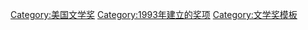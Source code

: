 {{Navbox 
| name = 刘易斯·托马斯奖
| title = [[刘易斯·托马斯奖]]
| border = 
| state = {{{state|autocollapse}}}
| bodyclass = hlist
| list1 = 
* [[刘易斯·托马斯]]
** 1993
* [[方斯華·賈克柏]]
** 1994
* [[亞伯拉罕·派斯]]
** 1995
* [[弗里曼·戴森]]
** 1996
* [[马克斯·佩鲁茨]]
** 1997
* [[恩斯特·瓦尔特·迈尔]]
** 1998
* [[史蒂文·温伯格]]
** 1999
* [[艾德華·威爾森]]
** 2000
* [[奧利佛·薩克斯]]
** 2001
* [[賈德·戴蒙]]
** 2002
* [[理查德·福提]]
** 2003
* [[让-皮埃尔·尚热]]
** 2004
* [[托马斯·埃斯纳]]
** 2005
* [[理查德·道金斯]]
** 2006
* [[詹姆斯·杜威·沃森]]
* 2007
* [[罗伯特·萨波斯基]]
** 2008
* [[马丁·里斯]]
** 2009
* [[凯·雷德菲尔德·贾米森]]
** 2012
* [[弗朗西丝·阿什克罗夫特]]
** 2013
* [[阿图·葛文德]]
** 2014
* [[艾恩·史都華]]/[[斯蒂芬·斯托加茨]]
** 2015
* [[肖恩·B·卡罗尔]]
** 2016
* [[席薇亞·厄爾]]
** 2017
* [[基普·索恩]]
** 2018
* [[辛達塔·穆克吉]]
** 2019
* [[理查德·普鲁姆]]
** 2021
}}<noinclude>

{{collapsible option}}

[[Category:美国文学奖]]
[[Category:1993年建立的奖项]]
[[Category:文学奖模板]]

</noinclude>